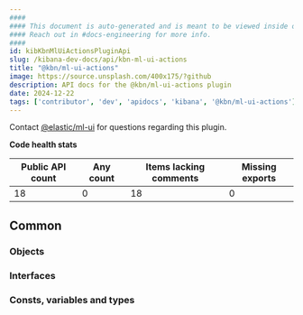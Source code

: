 ```yaml
---
####
#### This document is auto-generated and is meant to be viewed inside our experimental, new docs system.
#### Reach out in #docs-engineering for more info.
####
id: kibKbnMlUiActionsPluginApi
slug: /kibana-dev-docs/api/kbn-ml-ui-actions
title: "@kbn/ml-ui-actions"
image: https://source.unsplash.com/400x175/?github
description: API docs for the @kbn/ml-ui-actions plugin
date: 2024-12-22
tags: ['contributor', 'dev', 'apidocs', 'kibana', '@kbn/ml-ui-actions']
---
```




Contact [@elastic/ml-ui](https://github.com/orgs/elastic/teams/ml-ui) for questions regarding this plugin.

**Code health stats**

| Public API count  | Any count | Items lacking comments | Missing exports |
|-------------------|-----------|------------------------|-----------------|
| 18 | 0 | 18 | 0 |

## Common

### Objects
<DocDefinitionList data={kbnMlUiActionsObj.common.objects}/>

### Interfaces
<DocDefinitionList data={kbnMlUiActionsObj.common.interfaces}/>

### Consts, variables and types
<DocDefinitionList data={kbnMlUiActionsObj.common.misc}/>

